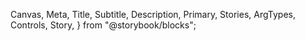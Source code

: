   Canvas,
  Meta,
  Title,
  Subtitle,
  Description,
  Primary,
  Stories,
  ArgTypes,
  Controls,
  Story,
} from "@storybook/blocks";


<Meta of={ToolTipStories} />

<Title />
<Subtitle />
<Description />
<Primary />
<Controls />

There are three things that compose a tooltip:

1. The `Tooltip` component itself. This is the element that will be displayed when the target element is hovered over.
2. The `ToolTipTrigger` component. This component handles the logic of displaying the tooltip when the target element is hovered over.
3. The target component. This is a focusable element that will trigger the tooltip to be displayed when hovered over or foucsed on via keyboard navigation.

In the following example, the `Button` component is the target element:

<Canvas of={ToolTipStories.Primary} />

Note than when using `ToolTipTrigger`, it handles setting up the refs and event listeners for you. Any components in this library
that are "focusable" can be used out of the box as the target of a tooltip. So you can use `Button`, `TextInput`, etc. as the target.

<Canvas of={ToolTipStories.InputTarget} />

## Custom ToolTip target

If you need to use a custom component as the target of a tooltip, you can wrap your component with the `ToolTipTarget` component.

<Canvas of={ToolTipStories.WithCustomTarget} />

## Tooltip Warmup and Cooldown

ToolTips have a warmup / cooldown time. If one tooltip is triggered, and then another is triggered within the cooldown time, the second tooltip will appear immediately.

<div style={{ display: "flex", gap: "12px" }}>
  <ToolTipTrigger delay={1500} closeDelay={1000}>
    <Button>Hover me</Button>
    <ToolTip>I come up after a delay.</ToolTip>
  </ToolTipTrigger>
  <ToolTipTrigger delay={1500} closeDelay={1000}>
    <Button>Then hover me</Button>
    <ToolTip>If you did it quickly, I appear immediately.</ToolTip>
  </ToolTipTrigger>
</div>
